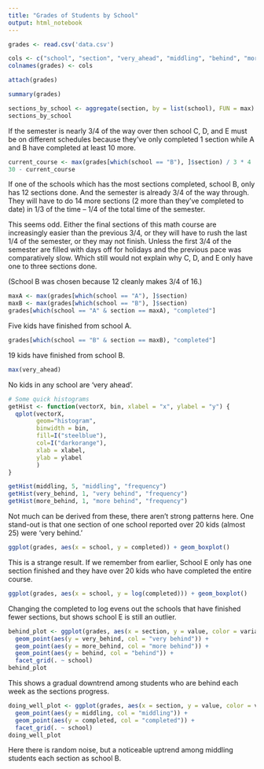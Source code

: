 ```yaml
---
title: "Grades of Students by School"
output: html_notebook
---
```



```r
grades <- read.csv('data.csv')
```
```r
cols <- c("school", "section", "very_ahead", "middling", "behind", "more_behind", "very_behind", "completed")
colnames(grades) <- cols
```

```r
attach(grades)
```

```r
summary(grades)
```

```r
sections_by_school <- aggregate(section, by = list(school), FUN = max)
sections_by_school
```
If the semester is nearly 3/4 of the way over then school C, D, and E must be on different schedules because they've only completed 1 section while A and B have completed at least 10 more.

```r
current_course <- max(grades[which(school == "B"), ]$section) / 3 * 4
30 - current_course
```

If one of the schools which has the most sections completed, school B, only has 12 sections done. And the semester is already 3/4 of the way through. They will have to do 14 more sections (2 more than they've completed to date)  in 1/3 of the time -- 1/4 of the total time of the semester. 

This seems odd. Either the final sections of this math course are increasingly easier than the previous 3/4, or they will have to rush the last 1/4 of the semester, or they may not finish. Unless the first 3/4 of the semester are filled with days off for holidays and the previous pace was comparatively slow. Which still would not explain why C, D, and E only have one to three sections done.

(School B was chosen because 12 cleanly makes 3/4 of 16.)


```r
maxA <- max(grades[which(school == "A"), ]$section)
maxB <- max(grades[which(school == "B"), ]$section)
grades[which(school == "A" & section == maxA), "completed"]
```

Five kids have finished from school A. 

```r
grades[which(school == "B" & section == maxB), "completed"]
```

 19 kids have finished from school B.
 
 
```r
max(very_ahead)
```
 
 No kids in any school are 'very ahead'. 
 
```r
# Some quick histograms
getHist <- function(vectorX, bin, xlabel = "x", ylabel = "y") {
  qplot(vectorX,
        geom="histogram",
        binwidth = bin,
        fill=I("steelblue"),
        col=I("darkorange"),
        xlab = xlabel,
        ylab = ylabel
        )
}
```

```r
getHist(middling, 5, "middling", "frequency")
getHist(very_behind, 1, "very behind", "frequency")
getHist(more_behind, 1, "more behind", "frequency")
```

Not much can be derived from these, there aren't strong patterns here. One stand-out is that one section of one school reported over 20 kids (almost 25) were 'very behind.'
 

```r
ggplot(grades, aes(x = school, y = completed)) + geom_boxplot()
```


This is a strange result. If we remember from earlier, School E only has one section finished and they have over 20 kids who have completed the entire course. 


```r
ggplot(grades, aes(x = school, y = log(completed))) + geom_boxplot()
```
Changing the completed to log evens out the schools that have finished fewer sections, but shows school E is still an outlier.

```r
behind_plot <- ggplot(grades, aes(x = section, y = value, color = variable)) +
  geom_point(aes(y = very_behind, col = "very behind")) +
  geom_point(aes(y = more_behind, col = "more behind")) +
  geom_point(aes(y = behind, col = "behind")) +
  facet_grid(. ~ school)
behind_plot
```

This shows a gradual downtrend among students who are behind each week as the sections progress.

```r

doing_well_plot <- ggplot(grades, aes(x = section, y = value, color = variable)) +
  geom_point(aes(y = middling, col = "middling")) +
  geom_point(aes(y = completed, col = "completed")) +
  facet_grid(. ~ school)
doing_well_plot
```

Here there is random noise, but a noticeable uptrend among middling students each section as school B.
